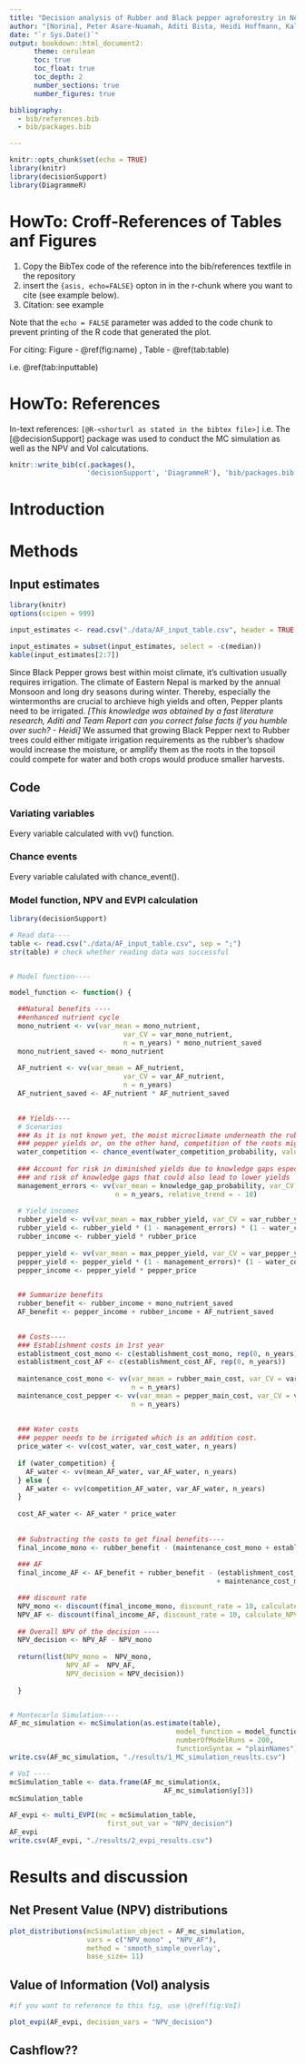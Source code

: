 ```yaml
---
title: "Decision analysis of Rubber and Black pepper agroforestry in Nepal"
author: "[Norina], Peter Asare-Nuamah, Aditi Bista, Heidi Hoffmann, Kalu Onyinyechi, DOrcas Sanginga"
date: "`r Sys.Date()`"
output: bookdown::html_document2:
      theme: cerulean
      toc: true
      toc_float: true
      toc_depth: 2
      number_sections: true
      number_figures: true

bibliography: 
  - bib/references.bib 
  - bib/packages.bib

---
```


```r
knitr::opts_chunk$set(echo = TRUE)
library(knitr)
library(decisionSupport)
library(DiagrammeR)
```


# HowTo: Croff-References of Tables anf Figures
1. Copy the BibTex code of the reference into the bib/references textfile in the repository
2. insert the ```{asis, echo=FALSE}``` opton in in the r-chunk where you want to cite (see example below).
3. Citation: see example

Note that the `echo = FALSE` parameter was added to the code chunk to prevent printing of the R code that generated the plot.

For citing: Figure - \@ref(fig:name) , Table - \@ref(tab:table)

i.e. \@ref(tab:inputtable)


# HowTo: References 
In-text references: ```[@R-<shorturl as stated in the bibtex file>]``` i.e. The [@decisionSupport] package
was used to conduct the MC simulation as well as the NPV and VoI calcutations.


```r
knitr::write_bib(c(.packages(),
                   'decisionSupport', 'DiagrammeR'), 'bib/packages.bib')

```


# Introduction

# Methods

## Input estimates

```r
library(knitr)
options(scipen = 999)

input_estimates <- read.csv("./data/AF_input_table.csv", header = TRUE, sep = ";")

input_estimates = subset(input_estimates, select = -c(median))
kable(input_estimates[2:7])
``` 

Since Black Pepper grows best within moist climate, it's cultivation usually requires irrigation. The climate of Eastern Nepal is marked by the annual Monsoon and long dry seasons during winter. Thereby, especially the wintermonths are crucial to archieve high yields and often, Pepper plants need to be irrigated. _[This knowledge was obtained by a fast literature research, Aditi and Team Report can you correct false facts if you humble over such? - Heidi]_ 
We assumed that growing Black Pepper next to Rubber trees could either mitigate irrigation requirements as the rubber's shadow would increase the moisture, or amplify them as the roots in the topsoil could compete for water and both crops would produce smaller harvests.

## Code

### Variating variables
Every variable calculated with vv() function.

### Chance events
Every variable calulated with chance_event().

### Model function, NPV and EVPI calculation

```r
library(decisionSupport)

# Read data----
table <- read.csv("./data/AF_input_table.csv", sep = ";")
str(table) # check whether reading data was successful


# Model function----

model_function <- function() {

  ##Natural benefits ----
  ##enhanced nutrient cycle
  mono_nutrient <- vv(var_mean = mono_nutrient,
                            var_CV = var_mono_nutrient,
                            n = n_years) * mono_nutrient_saved
  mono_nutrient_saved <- mono_nutrient
  
  AF_nutrient <- vv(var_mean = AF_nutrient,
                            var_CV = var_AF_nutrient,
                            n = n_years)
  AF_nutrient_saved <- AF_nutrient * AF_nutrient_saved
  

  ## Yields----
  # Scenarios
  ### As it is not known yet, the moist microclimate underneath the rubber trees can result in higher 
  ### pepper yields or, on the other hand, competition of the roots might lead to lower yields of both crops
  water_competition <- chance_event(water_competition_probability, value_if = 1, value_if_not = 0)
  
  ### Account for risk in diminished yields due to knowledge gaps especially at the initial phase
  ### and risk of knowledge gaps that could also lead to lower yields
  management_errors <- vv(var_mean = knowledge_gap_probability, var_CV = var_knowledge_gap_probability,
                          n = n_years, relative_trend = - 10)
  
  # Yield incomes
  rubber_yield <- vv(var_mean = max_rubber_yield, var_CV = var_rubber_yield, n = n_years)
  rubber_yield <- rubber_yield * (1 - management_errors) * (1 - water_competition * yield_if_competition)
  rubber_income <- rubber_yield * rubber_price
    
  pepper_yield <- vv(var_mean = max_pepper_yield, var_CV = var_pepper_yield, n = n_years)
  pepper_yield <- pepper_yield * (1 - management_errors)* (1 - water_competition * yield_if_competition)
  pepper_income <- pepper_yield * pepper_price
  

  ## Summarize benefits
  rubber_benefit <- rubber_income + mono_nutrient_saved
  AF_benefit <- pepper_income + rubber_income + AF_nutrient_saved
  

  ## Costs----
  ### Establishment costs in 1rst year
  establistment_cost_mono <- c(establishment_cost_mono, rep(0, n_years))
  establistment_cost_AF <- c(establishment_cost_AF, rep(0, n_years))
  
  maintenance_cost_mono <- vv(var_mean = rubber_main_cost, var_CV = var_rubber_main_cost,
                              n = n_years)
  maintenance_cost_pepper <- vv(var_mean = pepper_main_cost, var_CV = var_pepper_main_cost,
                              n = n_years)
  
  
  ### Water costs
  ### pepper needs to be irrigated which is an addition cost.
  price_water <- vv(cost_water, var_cost_water, n_years)
  
  if (water_competition) {
    AF_water <- vv(mean_AF_water, var_AF_water, n_years)
  } else {
    AF_water <- vv(competition_AF_water, var_AF_water, n_years)
  }
    
  cost_AF_water <- AF_water * price_water
  
  
  ## Substracting the costs to get final benefits----
  final_income_mono <- rubber_benefit - (maintenance_cost_mono + establishment_cost_mono)
    
  ### AF
  final_income_AF <- AF_benefit + rubber_benefit - (establishment_cost_AF + maintenance_cost_pepper
                                                   + maintenance_cost_mono + cost_AF_water)

  ### discount rate
  NPV_mono <- discount(final_income_mono, discount_rate = 10, calculate_NPV = TRUE)
  NPV_AF <- discount(final_income_AF, discount_rate = 10, calculate_NPV = TRUE)
  
  ## Overall NPV of the decision ----
  NPV_decision <- NPV_AF - NPV_mono
  
  return(list(NPV_mono =  NPV_mono,
              NPV_AF =  NPV_AF, 
              NPV_decision = NPV_decision))
  
  }


# Montecarlo Simulation----
AF_mc_simulation <- mcSimulation(as.estimate(table),
                                         model_function = model_function,
                                         numberOfModelRuns = 200,
                                         functionSyntax = "plainNames")
write.csv(AF_mc_simulation, "./results/1_MC_simulation_reuslts.csv")

# VoI ----
mcSimulation_table <- data.frame(AF_mc_simulation$x, 
                                      AF_mc_simulation$y[3])
mcSimulation_table

AF_evpi <- multi_EVPI(mc = mcSimulation_table, 
                        first_out_var = "NPV_decision")
AF_evpi
write.csv(AF_evpi, "./results/2_evpi_results.csv")

```

# Results and discussion

## Net Present Value (NPV) distributions

```r
plot_distributions(mcSimulation_object = AF_mc_simulation,
                   vars = c("NPV_mono" , "NPV_AF"),
                   method = 'smooth_simple_overlay',
                   base_size= 11)

```


## Value of Information (VoI) analysis

```r

#if you want to reference to this fig, use \@ref(fig:VoI)

plot_evpi(AF_evpi, decision_vars = "NPV_decision")
```


## Cashflow??



